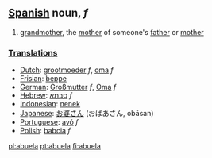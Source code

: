 ==[[Spanish]] noun, ''f''==

# [[grandmother]], the [[mother]] of someone's [[father]] or [[mother]]

===[[Translation]]s===
*[[Dutch]]: [[grootmoeder]] ''f'', [[oma]] ''f''
*[[Frisian]]: [[beppe]]
*[[German]]: [[Großmutter]] ''f'', [[Oma]] ''f''
*[[Hebrew]]: [[סבתא]] ''f''
*[[Indonesian]]: [[nenek]]
*[[Japanese]]: [[お婆さん]] (おばあさん, obāsan)
*[[Portuguese]]: [[avó]] ''f''
*[[Polish]]: [[babcia]] ''f''

[[pl:abuela]]
[[pt:abuela]]
[[fi:abuela]]